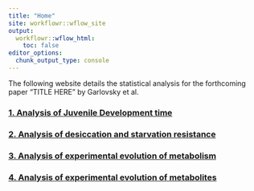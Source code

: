 ```yaml
---
title: "Home"
site: workflowr::wflow_site
output:
  workflowr::wflow_html:
    toc: false
editor_options:
  chunk_output_type: console
---
```


The following website details the statistical analysis for the forthcoming paper "TITLE HERE" by Garlovsky et al.

### [1. Analysis of **Juvenile Development time**](juvenile_development.html)

### [2. Analysis of **desiccation and starvation resistance**](resistance.html)

### [3. Analysis of **experimental evolution of metabolism**](experimental_evolution.html)

### [4. Analysis of **experimental evolution of metabolites**](metabolites.html)

